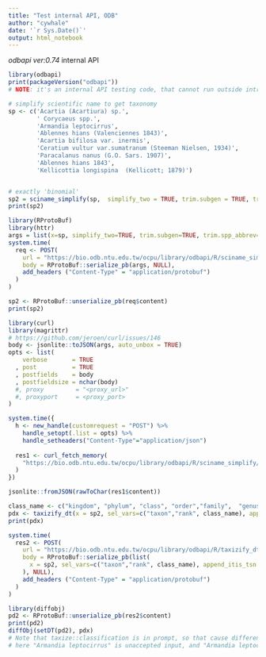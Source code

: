 ```yaml
---
title: "Test internal API, ODB"
author: "cywhale"
date: '`r Sys.Date()`'
output: html_notebook
---
```


*odbapi ver:0.74* internal API

```r
library(odbapi)
print(packageVersion("odbapi"))
# NOTE: it's an internal API testing code, that cannot run outside intranet.

# simplify scientific name to get taxonomy
sp <- c('Acartia (Acartiura) sp.', 
        ' Corycaeus spp.',
        'Armandia leptocirrus',
        'Ablennes hians (Valenciennes 1843)', 
        'Acartia bifilosa var. inermis',
        'Ceratium vultur var.sumatranum (Steeman Nielsen, 1934)',
        'Paracalanus nanus (G.O. Sars. 1907)',
        'Ablennes hians 1843',
        'Kellicottia longispina  (Kellicott; 1879)')


# exactly 'binomial'
sp2 = sciname_simplify(sp,  simplify_two = TRUE, trim.subgen = TRUE, trim.spp_abbrev = TRUE)
print(sp2)

```

```r
library(RProtoBuf)
library(httr)
args = list(x=sp, simplify_two=TRUE, trim.subgen=TRUE, trim.spp_abbrev=TRUE)
system.time(
  req <- POST(
    url = "https://bio.odb.ntu.edu.tw/ocpu/library/odbapi/R/sciname_simplify/pb",   
    body = RProtoBuf::serialize_pb(args, NULL),
    add_headers ("Content-Type" = "application/protobuf")
  )  
)

sp2 <- RProtoBuf::unserialize_pb(req$content)
print(sp2)
```
```r
library(curl)
library(magrittr)
# https://github.com/jeroen/curl/issues/146
body <- jsonlite::toJSON(args, auto_unbox = TRUE)
opts <- list(
    verbose       = TRUE
  , post          = TRUE
  , postfields    = body
  , postfieldsize = nchar(body)
  #, proxy         = "<proxy_url>"
  #, proxyport     = <proxy_port>
)

system.time({
  h <- new_handle(customrequest = "POST") %>%
    handle_setopt(.list = opts) %>%
    handle_setheaders("Content-Type"="application/json")
    
  res1 <- curl_fetch_memory(
    "https://bio.odb.ntu.edu.tw/ocpu/library/odbapi/R/sciname_simplify/json", handle=h
  )
})

jsonlite::fromJSON(rawToChar(res1$content))
```
```r
class_name <- c("kingdom", "phylum", "class", "order","family",  "genus",  "species")
pdx <- taxizify_dt(x = sp2, sel_vars=c("taxon","rank", class_name), append_itis_tsn = TRUE)
print(pdx)
```
```r
system.time(
  res2 <- POST(
    url = "https://bio.odb.ntu.edu.tw/ocpu/library/odbapi/R/taxizify_dt/pb",   
    body = RProtoBuf::serialize_pb(list(
      x = sp2, sel_vars=c("taxon","rank", class_name), append_itis_tsn = TRUE
    ), NULL),
    add_headers ("Content-Type" = "application/protobuf")
  )  
)
```


```r
library(diffobj)
pd2 <- RProtoBuf::unserialize_pb(res2$content)
print(pd2)
diffObj(setDT(pd2), pdx)
# Note that taxize::classification is in prompt, so that cause difference if not manually choose right
# here "Armandia leptocirrus" is unaccepted input, and "Armandia leptocirris" is accepted name in WORMS
```
